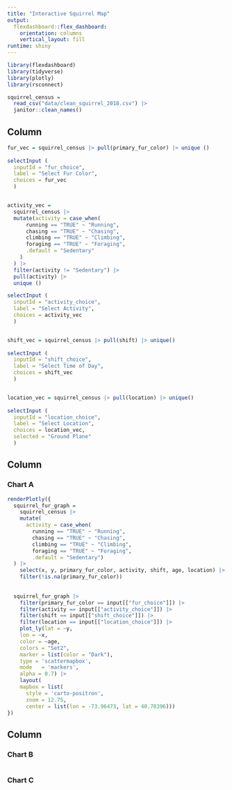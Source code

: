 ```yaml
---
title: "Interactive Squirrel Map"
output: 
  flexdashboard::flex_dashboard:
    orientation: columns
    vertical_layout: fill
runtime: shiny
---
```


```r
library(flexdashboard)
library(tidyverse)
library(plotly)
library(rsconnect)

squirrel_census = 
  read_csv("data/clean_squirrel_2018.csv") |> 
  janitor::clean_names()

```

Column {.sidebar}
-----------------------------------------------------------------------

```r
fur_vec = squirrel_census |> pull(primary_fur_color) |> unique ()
  
selectInput (
  inputId = "fur_choice",
  label = "Select Fur Color",
  choices = fur_vec
  )


activity_vec = 
  squirrel_census |>   
  mutate(activity = case_when(
      running == "TRUE" ~ "Running",
      chasing == "TRUE" ~ "Chasing",
      climbing == "TRUE" ~ "Climbing",
      foraging == "TRUE" ~ "Foraging",
      .default = "Sedentary"
    )
  ) |> 
  filter(activity != "Sedentary") |> 
  pull(activity) |> 
  unique ()

selectInput (
  inputId = "activity_choice",
  label = "Select Activity",
  choices = activity_vec
  )


shift_vec = squirrel_census |> pull(shift) |> unique()
  
selectInput (
  inputId = "shift_choice",
  label = "Select Time of Day",
  choices = shift_vec
  )


location_vec = squirrel_census |> pull(location) |> unique()
  
selectInput (
  inputId = "location_choice",
  label = "Select Location",
  choices = location_vec, 
  selected = "Ground Plane"
  )
```



Column {data-width=650}
-----------------------------------------------------------------------

### Chart A

```r
renderPlotly({
  squirrel_fur_graph =
    squirrel_census |> 
    mutate(
      activity = case_when(
        running == "TRUE" ~ "Running",
        chasing == "TRUE" ~ "Chasing",
        climbing == "TRUE" ~ "Climbing",
        foraging == "TRUE" ~ "Foraging",
        .default = "Sedentary")
  ) |> 
    select(x, y, primary_fur_color, activity, shift, age, location) |> 
    filter(!is.na(primary_fur_color))
  
          
  squirrel_fur_graph |> 
    filter(primary_fur_color == input[["fur_choice"]]) |> 
    filter(activity == input[["activity_choice"]]) |> 
    filter(shift == input[["shift_choice"]]) |> 
    filter(location == input[["location_choice"]]) |> 
    plot_ly(lat = ~y,
    lon = ~x,
    color = ~age,
    colors = "Set2",
    marker = list(color = "Dark"),
    type = 'scattermapbox',
    mode   = 'markers', 
    alpha = 0.7) |> 
    layout(
    mapbox = list(
      style = 'carto-positron',
      zoom = 12.75,
      center = list(lon = -73.96473, lat = 40.78396))) 
})


```

Column {data-width=350}
-----------------------------------------------------------------------

### Chart B

```r

```

### Chart C

```r

```

